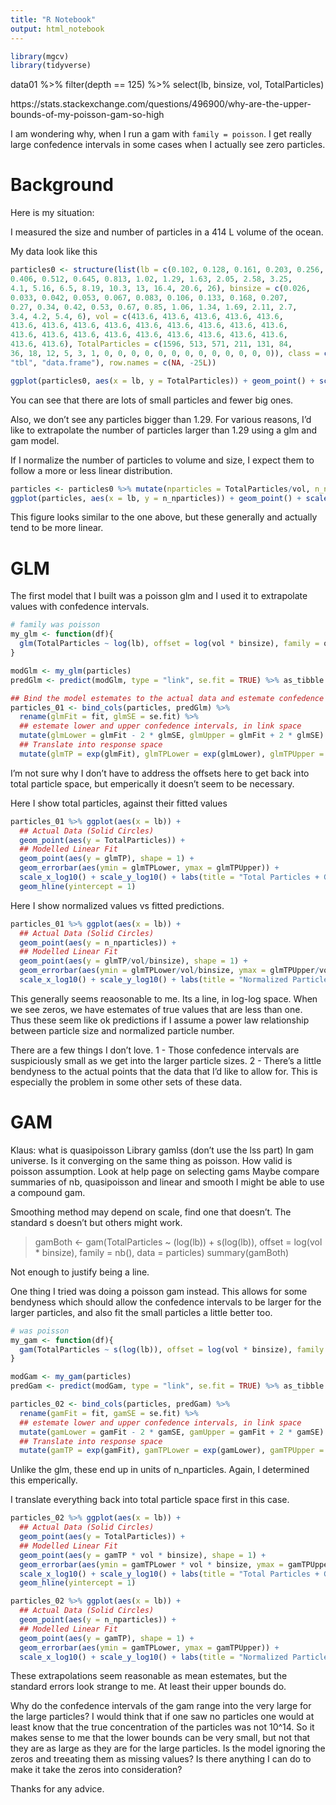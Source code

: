 ```yaml
---
title: "R Notebook"
output: html_notebook
---
```


```r
library(mgcv)
library(tidyverse)
```


data01 %>% filter(depth == 125) %>% select(lb, binsize, vol, TotalParticles)

https://stats.stackexchange.com/questions/496900/why-are-the-upper-bounds-of-my-poisson-gam-so-high

I am wondering why, when I run a gam with `family = poisson`. I get really large confedence intervals in some cases when I actually see zero particles.

# Background
Here is my situation:

I measured the size and number of particles in a 414 L volume of the ocean.

My data look like this

```r
particles0 <- structure(list(lb = c(0.102, 0.128, 0.161, 0.203, 0.256, 0.323, 
0.406, 0.512, 0.645, 0.813, 1.02, 1.29, 1.63, 2.05, 2.58, 3.25, 
4.1, 5.16, 6.5, 8.19, 10.3, 13, 16.4, 20.6, 26), binsize = c(0.026, 
0.033, 0.042, 0.053, 0.067, 0.083, 0.106, 0.133, 0.168, 0.207, 
0.27, 0.34, 0.42, 0.53, 0.67, 0.85, 1.06, 1.34, 1.69, 2.11, 2.7, 
3.4, 4.2, 5.4, 6), vol = c(413.6, 413.6, 413.6, 413.6, 413.6, 
413.6, 413.6, 413.6, 413.6, 413.6, 413.6, 413.6, 413.6, 413.6, 
413.6, 413.6, 413.6, 413.6, 413.6, 413.6, 413.6, 413.6, 413.6, 
413.6, 413.6), TotalParticles = c(1596, 513, 571, 211, 131, 84, 
36, 18, 12, 5, 3, 1, 0, 0, 0, 0, 0, 0, 0, 0, 0, 0, 0, 0, 0)), class = c("tbl_df", 
"tbl", "data.frame"), row.names = c(NA, -25L))
```

```r
ggplot(particles0, aes(x = lb, y = TotalParticles)) + geom_point() + scale_y_log10() + scale_x_log10() + theme_bw()
```

You can see that there are lots of small particles and fewer big ones. 

Also, we don't see any particles bigger than 1.29. For various reasons, I'd like to extrapolate the number of particles larger than 1.29 using a glm and gam model.

If I normalize the number of particles to volume and size, I expect them to follow a more or less linear distribution.

```r
particles <- particles0 %>% mutate(nparticles = TotalParticles/vol, n_nparticles = nparticles/binsize)
ggplot(particles, aes(x = lb, y = n_nparticles)) + geom_point() + scale_y_log10() + scale_x_log10() + theme_bw()
```

This figure looks similar to the one above, but these generally and actually tend to be more linear.

# GLM

The first model that I built was a poisson glm and I used it to extrapolate values with confedence intervals.

```r
# family was poisson
my_glm <- function(df){
  glm(TotalParticles ~ log(lb), offset = log(vol * binsize), family = quasipoisson, data = df)
}

modGlm <- my_glm(particles)
predGlm <- predict(modGlm, type = "link", se.fit = TRUE) %>% as_tibble
```

```r
## Bind the model estemates to the actual data and estemate confedence intervals
particles_01 <- bind_cols(particles, predGlm) %>%
  rename(glmFit = fit, glmSE = se.fit) %>%
  ## estemate lower and upper confedence intervals, in link space
  mutate(glmLower = glmFit - 2 * glmSE, glmUpper = glmFit + 2 * glmSE) %>% 
  ## Translate into response space
  mutate(glmTP = exp(glmFit), glmTPLower = exp(glmLower), glmTPUpper = exp(glmUpper))
```

I'm not sure why I don't have to address the offsets here to get back into total particle space, but emperically it doesn't seem to be necessary.

Here I show total particles, against their fitted values
```r
particles_01 %>% ggplot(aes(x = lb)) +
  ## Actual Data (Solid Circles)
  geom_point(aes(y = TotalParticles)) +
  ## Modelled Linear Fit
  geom_point(aes(y = glmTP), shape = 1) +
  geom_errorbar(aes(ymin = glmTPLower, ymax = glmTPUpper)) +
  scale_x_log10() + scale_y_log10() + labs(title = "Total Particles + GLM Fit") +
  geom_hline(yintercept = 1)
```

Here I show normalized values vs fitted predictions.

```r
particles_01 %>% ggplot(aes(x = lb)) +
  ## Actual Data (Solid Circles)
  geom_point(aes(y = n_nparticles)) +
  ## Modelled Linear Fit
  geom_point(aes(y = glmTP/vol/binsize), shape = 1) +
  geom_errorbar(aes(ymin = glmTPLower/vol/binsize, ymax = glmTPUpper/vol/binsize)) +
  scale_x_log10() + scale_y_log10() + labs(title = "Normalized Particles + GLM Fit")
```
This generally seems reaosonable to me. Its a line, in log-log space. When we see zeros, we have estemates of true values that are less than one. Thus these seem like ok predictions if I assume a power law relationship between particle size and normalized particle number.

There are a few things I don't love.
1 - Those confedence intervals are suspiciously small as we get into the larger particle sizes.
2 - There's a little bendyness to the actual points that the data that I'd like to allow for. This is especially the problem in some other sets of these data.
 

# GAM

Klaus: what is quasipoisson
Library gamlss (don't use the lss part)
In gam universe. Is it converging on the same thing as poisson. How valid is poisson assumption.
Look at help page on selecting gams
Maybe compare summaries of nb, quasipoisson and linear and smooth
I might be able to use a compound gam. 

Smoothing method may depend on scale, find one that doesn't. The standard s doesn't but others might work.

> gamBoth <- gam(TotalParticles ~ (log(lb)) + s(log(lb)), offset = log(vol * binsize), family = nb(), data = particles)
> summary(gamBoth)

Not enough to justify being a line.


One thing I tried was doing a poisson gam instead. This allows for some bendyness which should allow the confedence intervals to be larger for the larger particles, and also fit the small particles a little better too.

```r
# was poisson
my_gam <- function(df){
  gam(TotalParticles ~ s(log(lb)), offset = log(vol * binsize), family = nb(), data = df)
}

modGam <- my_gam(particles)
predGam <- predict(modGam, type = "link", se.fit = TRUE) %>% as_tibble
```

```r
particles_02 <- bind_cols(particles, predGam) %>%
  rename(gamFit = fit, gamSE = se.fit) %>%
  ## estemate lower and upper confedence intervals, in link space
  mutate(gamLower = gamFit - 2 * gamSE, gamUpper = gamFit + 2 * gamSE) %>% 
  ## Translate into response space
  mutate(gamTP = exp(gamFit), gamTPLower = exp(gamLower), gamTPUpper = exp(gamUpper))
```
Unlike the glm, these end up in units of n_nparticles. Again, I determined this emperically.

I translate everything back into total particle space first in this case.

```r
particles_02 %>% ggplot(aes(x = lb)) +
  ## Actual Data (Solid Circles)
  geom_point(aes(y = TotalParticles)) +
  ## Modelled Linear Fit
  geom_point(aes(y = gamTP * vol * binsize), shape = 1) +
  geom_errorbar(aes(ymin = gamTPLower * vol * binsize, ymax = gamTPUpper * vol * binsize)) +
  scale_x_log10() + scale_y_log10() + labs(title = "Total Particles + Gam Fit") + 
  geom_hline(yintercept = 1)
```

```r
particles_02 %>% ggplot(aes(x = lb)) +
  ## Actual Data (Solid Circles)
  geom_point(aes(y = n_nparticles)) +
  ## Modelled Linear Fit
  geom_point(aes(y = gamTP), shape = 1) +
  geom_errorbar(aes(ymin = gamTPLower, ymax = gamTPUpper)) +
  scale_x_log10() + scale_y_log10() + labs(title = "Normalized Particles + Gam Fit") 
```
These extrapolations seem reasonable as mean estemates, but the standard errors look strange to me. At least their upper bounds do.

Why do the confedence intervals of the gam range into the very large for the large particles? I would think that if one saw no particles one would at least know that the true concentration of the particles was not 10^14. So it makes sense to me that the lower bounds can be very small, but not that they are as large as they are for the large particles. Is the model ignoring the zeros and treeating them as missing values? Is there anything I can do to make it take the zeros into consideration?

Thanks for any advice.